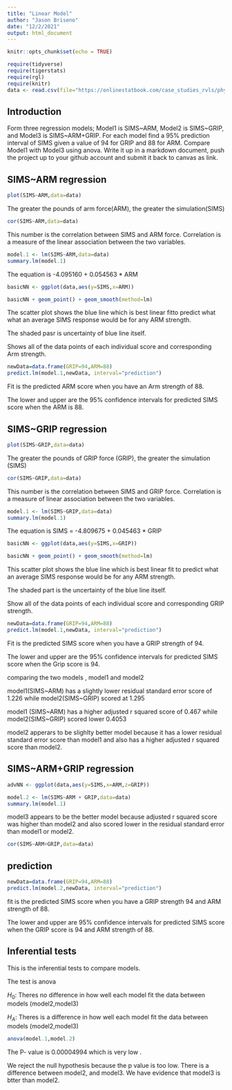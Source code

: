 ```yaml
---
title: "Linear Model"
author: "Jason Briseno"
date: "12/2/2021"
output: html_document
---
```


```r
knitr::opts_chunk$set(echo = TRUE)
```

```r
require(tidyverse)
require(tigerstats)
require(rgl)
require(knitr)
data <- read.csv(file="https://onlinestatbook.com/case_studies_rvls/physical_strength/data.txt",sep="",header=TRUE)  
```

## Introduction

Form three regression models; Model1 is SIMS~ARM, Model2 is SIMS~GRIP, and Model3 is SIMS~ARM+GRIP. For each model find a 95% prediction interval of SIMS given a value of 94  for GRIP and 88 for ARM. Compare Model1 with Model3 using anova. Write it up in a markdown document, push the project up to your github account and submit it back to canvas as link. 

## SIMS~ARM regression

```r
plot(SIMS~ARM,data=data)
```

The greater the pounds of arm force(ARM), the greater the simulation(SIMS)


```r
cor(SIMS~ARM,data=data)
```
This number is the correlation between SIMS and ARM force. Correlation is a measure of the linear association between the two variables.


```r
model.1 <- lm(SIMS~ARM,data=data)
summary.lm(model.1)
```

The equation is -4.095160 +  0.054563 * ARM

```r
basicNN <- ggplot(data,aes(y=SIMS,x=ARM))
```

```r
basicNN + geom_point() + geom_smooth(method=lm)
```

The scatter plot shows the blue line which is best linear fitto predict what what an average SIMS response would be for any ARM strength.

The shaded pasr is uncertainty of blue line itself.

Shows all of the data points of each individual score and corresponding Arm strength. 

```r
newData=data.frame(GRIP=94,ARM=88)
predict.lm(model.1,newData, interval="prediction")
```

Fit is the predicted ARM score when you have an Arm strength of 88.

The lower and upper are the 95% confidence intervals for predicted SIMS score when the ARM is 88.

## SIMS~GRIP regression

```r
plot(SIMS~GRIP,data=data)
```
The greater the pounds of GRIP force (GRIP), the greater the simulation (SIMS)

```r
cor(SIMS~GRIP,data=data)
```
 
 This number is the correlation between SIMS and GRIP force. Correlation is a measure of linear association between the two variables.
 
```r
model.1 <- lm(SIMS~GRIP,data=data)
summary.lm(model.1)
```

The equation is SIMS = -4.809675 + 0.045463 * GRIP

```r
basicNN <- ggplot(data,aes(y=SIMS,x=GRIP))
```

```r
basicNN + geom_point() + geom_smooth(method=lm)
``` 

This scatter plot shows the blue line which is best linear fit to predict what an average SIMS response would be for any ARM strength.

The shaded part is the uncertainty of the blue line itself.

Show all of the data points of each individual score and corresponding GRIP strength.

```r
newData=data.frame(GRIP=94,ARM=88)
predict.lm(model.1,newData, interval="prediction")
```

Fit is the predicted SIMS score when you have a GRIP strength of 94.

The lower and upper are the 95% confidence intervals for predicted SIMS score when the Grip score is 94.

comparing the two models , model1 and model2 

model1(SIMS~ARM) has a slightly lower residual standard error score of 1.226 while model2(SIMS~GRIP) scored at 1.295

model1 (SIMS~ARM) has a higher adjusted r squared score of 0.467 while model2(SIMS~GRIP) scored lower 0.4053

model2 apperars to be slighlty better model because it has a  lower residual standard error score than model1 and also has a higher adjusted r squared score than model2.

## SIMS~ARM+GRIP regression

```r
advNN <- ggplot(data,aes(y=SIMS,x=ARM,z=GRIP))
```

```r
model.2 <- lm(SIMS~ARM + GRIP,data=data)
summary.lm(model.1)
``` 

model3 appears to be the better model because adjusted r squared score was higher than model2 and also scored lower in the residual standard error than model1 or model2.

```r
cor(SIMS~ARM+GRIP,data=data)
```

## prediction

```r
newData=data.frame(GRIP=94,ARM=88)
predict.lm(model.2,newData, interval="prediction")
```

fit is the predicted SIMS score when you have a GRIP strength 94 and ARM strength of 88.

The lower and upper are 95% confidence intervals for predicted SIMS score when the GRIP score is 94 and ARM strength of 88.

## Inferential tests 

This is the inferential tests to compare models.

The test is anova 

$H_0$: Theres no difference in how well each model fit the data between models (model2,model3)

$H_A$:  Theres is a difference in how well each model fit the data between models (model2,model3)

```r
anova(model.1,model.2)
```

The P- value is 0.00004994 which is very low .

We reject the null hypothesis because the p value is too low. There is a difference between model2, and model3. We have evidence that model3 is btter than model2.

